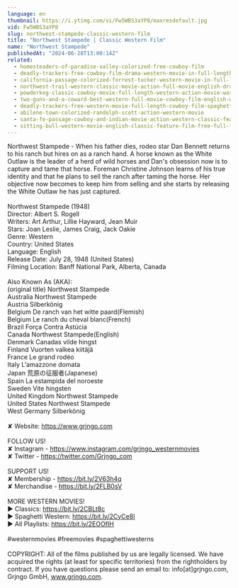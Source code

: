 ```yaml
---
language: en
thumbnail: https://i.ytimg.com/vi/Fw5WBS3aYP8/maxresdefault.jpg
vid: Fw5WBS3aYP8
slug: northwest-stampede-classic-western-film
title: "Northwest Stampede | Classic Western Film"
name: "Northwest Stampede"
publishedAt: "2024-06-28T13:00:14Z"
related:
  - homesteaders-of-paradise-valley-colorized-free-cowboy-film
  - deadly-trackers-free-cowboy-film-drama-western-movie-in-full-length
  - california-passage-colorized-forrest-tucker-western-movie-in-full-length
  - northwest-trail-western-classic-movie-action-full-movie-english-drama
  - powderkeg-classic-cowboy-movie-full-length-western-action-movie-war-english
  - two-guns-and-a-coward-best-western-full-movie-cowboy-film-english-wild-west
  - deadly-trackers-free-western-movie-full-length-cowboy-film-spaghetti-western-free-movie
  - abilene-town-colorized-randolph-scott-action-western-movie
  - santa-fe-passage-cowboy-and-indian-movie-action-western-classic-feature-film-in-full-length
  - sitting-bull-western-movie-english-classic-feature-film-free-full-flick-free-western-movies
---
```


Northwest Stampede - When his father dies, rodeo star Dan Bennett returns to his ranch but hires on as a ranch hand. A horse known as the White Outlaw is the leader of a herd of wild horses and Dan's obsession now is to capture and tame that horse. Foreman Christine Johnson learns of his true identity and that he plans to sell the ranch after taming the horse. Her objective now becomes to keep him from selling and she starts by releasing the White Outlaw he has just captured.<br />
<br />
Northwest Stampede (1948)<br />
Director: Albert S. Rogell<br />
Writers: Art Arthur, Lillie Hayward, Jean Muir<br />
Stars: Joan Leslie, James Craig, Jack Oakie<br />
Genre: Western<br />
Country: United States<br />
Language: English<br />
Release Date: July 28, 1948 (United States)<br />
Filming Location: Banff National Park, Alberta, Canada<br />
<br />
Also Known As (AKA):<br />
(original title) Northwest Stampede<br />
Australia Northwest Stampede<br />
Austria Silberkönig<br />
Belgium De ranch van het witte paard(Flemish)<br />
Belgium Le ranch du cheval blanc(French)<br />
Brazil Força Contra Astúcia<br />
Canada Northwest Stampede(English)<br />
Denmark Canadas vilde hingst<br />
Finland Vuorten valkea kiitäjä<br />
France Le grand rodéo<br />
Italy L'amazzone domata<br />
Japan 荒原の征服者(Japanese)<br />
Spain La estampida del noroeste<br />
Sweden Vite hingsten<br />
United Kingdom Northwest Stampede<br />
United States Northwest Stampede<br />
West Germany Silberkönig<br />
<br />
✘ Website: https://www.grjngo.com<br />
<br />
FOLLOW US!<br />
✘ Instagram - https://www.instagram.com/grjngo_westernmovies<br />
✘ Twitter - https://twitter.com/Grjngo_com<br />
<br />
SUPPORT US!<br />
✘ Membership - https://bit.ly/2V63h4q<br />
✘ Merchandise - https://bit.ly/2FLB0sV<br />
<br />
MORE WESTERN MOVIES! <br />
► Classics: https://bit.ly/2CBLt8c <br />
► Spaghetti Western: https://bit.ly/2CyCe8I <br />
► All Playlists: https://bit.ly/2EOOfIH <br />
<br />
#westernmovies #freemovies #spaghettiwesterns<br />
<br />
COPYRIGHT: All of the films published by us are legally licensed. We have acquired the rights (at least for specific territories) from the rightholders by contract. If you have questions please send an email to: info[at]grjngo.com, Grjngo GmbH, www.grjngo.com.
